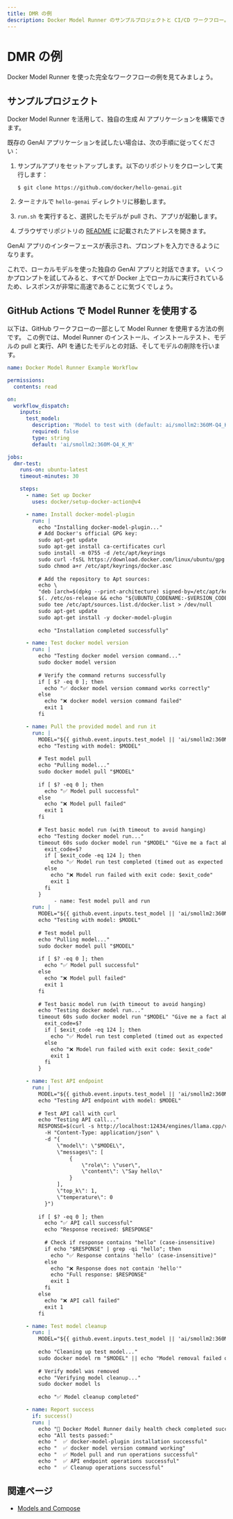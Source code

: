 ```yaml
---
title: DMR の例
description: Docker Model Runner のサンプルプロジェクトと CI/CD ワークフロー。
---
```


# DMR の例

Docker Model Runner を使った完全なワークフローの例を見てみましょう。

## サンプルプロジェクト

Docker Model Runner を活用して、独自の生成 AI アプリケーションを構築できます。

既存の GenAI アプリケーションを試したい場合は、次の手順に従ってください：

1. サンプルアプリをセットアップします。以下のリポジトリをクローンして実行します：

    ```shell
    $ git clone https://github.com/docker/hello-genai.git
    ```

2. ターミナルで `hello-genai` ディレクトリに移動します。

3. `run.sh` を実行すると、選択したモデルが pull され、アプリが起動します。

4. ブラウザでリポジトリの [README](https://github.com/docker/hello-genai) に記載されたアドレスを開きます。

GenAI アプリのインターフェースが表示され、プロンプトを入力できるようになります。

これで、ローカルモデルを使った独自の GenAI アプリと対話できます。
いくつかプロンプトを試してみると、すべてが Docker 上でローカルに実行されているため、レスポンスが非常に高速であることに気づくでしょう。

## GitHub Actions で Model Runner を使用する

以下は、GitHub ワークフローの一部として Model Runner を使用する方法の例です。
この例では、Model Runner のインストール、インストールテスト、モデルの pull と実行、API を通じたモデルとの対話、そしてモデルの削除を行います。

```yaml
name: Docker Model Runner Example Workflow

permissions:
  contents: read

on:
  workflow_dispatch:
    inputs:
      test_model:
        description: 'Model to test with (default: ai/smollm2:360M-Q4_K_M)'
        required: false
        type: string
        default: 'ai/smollm2:360M-Q4_K_M'

jobs:
  dmr-test:
    runs-on: ubuntu-latest
    timeout-minutes: 30

    steps:
      - name: Set up Docker
        uses: docker/setup-docker-action@v4

      - name: Install docker-model-plugin
        run: |
          echo "Installing docker-model-plugin..."
          # Add Docker's official GPG key:
          sudo apt-get update
          sudo apt-get install ca-certificates curl
          sudo install -m 0755 -d /etc/apt/keyrings
          sudo curl -fsSL https://download.docker.com/linux/ubuntu/gpg -o /etc/apt/keyrings/docker.asc
          sudo chmod a+r /etc/apt/keyrings/docker.asc
          
          # Add the repository to Apt sources:
          echo \
          "deb [arch=$(dpkg --print-architecture) signed-by=/etc/apt/keyrings/docker.asc] https://download.docker.com/linux/ubuntu \
          $(. /etc/os-release && echo "${UBUNTU_CODENAME:-$VERSION_CODENAME}") stable" | \
          sudo tee /etc/apt/sources.list.d/docker.list > /dev/null
          sudo apt-get update
          sudo apt-get install -y docker-model-plugin
          
          echo "Installation completed successfully"

      - name: Test docker model version
        run: |
          echo "Testing docker model version command..."
          sudo docker model version
          
          # Verify the command returns successfully
          if [ $? -eq 0 ]; then
            echo "✅ docker model version command works correctly"
          else
            echo "❌ docker model version command failed"
            exit 1
          fi

      - name: Pull the provided model and run it
        run: |
          MODEL="${{ github.event.inputs.test_model || 'ai/smollm2:360M-Q4_K_M' }}"
          echo "Testing with model: $MODEL"
          
          # Test model pull
          echo "Pulling model..."
          sudo docker model pull "$MODEL"
          
          if [ $? -eq 0 ]; then
            echo "✅ Model pull successful"
          else
            echo "❌ Model pull failed"
            exit 1
          fi
                  
          # Test basic model run (with timeout to avoid hanging)
          echo "Testing docker model run..."
          timeout 60s sudo docker model run "$MODEL" "Give me a fact about whales." || {
            exit_code=$?
            if [ $exit_code -eq 124 ]; then
              echo "✅ Model run test completed (timed out as expected for non-interactive test)"
            else
              echo "❌ Model run failed with exit code: $exit_code"
              exit 1
            fi
          }
               - name: Test model pull and run
        run: |
          MODEL="${{ github.event.inputs.test_model || 'ai/smollm2:360M-Q4_K_M' }}"
          echo "Testing with model: $MODEL"
          
          # Test model pull
          echo "Pulling model..."
          sudo docker model pull "$MODEL"
          
          if [ $? -eq 0 ]; then
            echo "✅ Model pull successful"
          else
            echo "❌ Model pull failed"
            exit 1
          fi
                  
          # Test basic model run (with timeout to avoid hanging)
          echo "Testing docker model run..."
          timeout 60s sudo docker model run "$MODEL" "Give me a fact about whales." || {
            exit_code=$?
            if [ $exit_code -eq 124 ]; then
              echo "✅ Model run test completed (timed out as expected for non-interactive test)"
            else
              echo "❌ Model run failed with exit code: $exit_code"
              exit 1
            fi
          }

      - name: Test API endpoint
        run: |
          MODEL="${{ github.event.inputs.test_model || 'ai/smollm2:360M-Q4_K_M' }}"
          echo "Testing API endpoint with model: $MODEL"
                  
          # Test API call with curl
          echo "Testing API call..."
          RESPONSE=$(curl -s http://localhost:12434/engines/llama.cpp/v1/chat/completions \
            -H "Content-Type: application/json" \
            -d "{
                \"model\": \"$MODEL\",
                \"messages\": [
                    {
                        \"role\": \"user\",
                        \"content\": \"Say hello\"
                    }
                ],
                \"top_k\": 1,
                \"temperature\": 0
            }")
          
          if [ $? -eq 0 ]; then
            echo "✅ API call successful"
            echo "Response received: $RESPONSE"
            
            # Check if response contains "hello" (case-insensitive)
            if echo "$RESPONSE" | grep -qi "hello"; then
              echo "✅ Response contains 'hello' (case-insensitive)"
            else
              echo "❌ Response does not contain 'hello'"
              echo "Full response: $RESPONSE"
              exit 1
            fi
          else
            echo "❌ API call failed"
            exit 1
          fi

      - name: Test model cleanup
        run: |
          MODEL="${{ github.event.inputs.test_model || 'ai/smollm2:360M-Q4_K_M' }}"
          
          echo "Cleaning up test model..."
          sudo docker model rm "$MODEL" || echo "Model removal failed or model not found"
          
          # Verify model was removed
          echo "Verifying model cleanup..."
          sudo docker model ls
          
          echo "✅ Model cleanup completed"

      - name: Report success
        if: success()
        run: |
          echo "🎉 Docker Model Runner daily health check completed successfully!"
          echo "All tests passed:"
          echo "  ✅ docker-model-plugin installation successful"
          echo "  ✅ docker model version command working"
          echo "  ✅ Model pull and run operations successful"
          echo "  ✅ API endpoint operations successful"
          echo "  ✅ Cleanup operations successful"
```

## 関連ページ

- [Models and Compose](/ai/compose/models-and-compose/)
